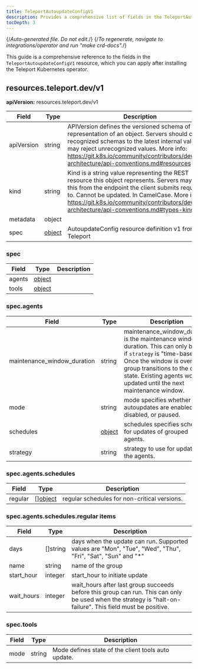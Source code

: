 ```yaml
---
title: TeleportAutoupdateConfigV1
description: Provides a comprehensive list of fields in the TeleportAutoupdateConfigV1 resource available through the Teleport Kubernetes operator
tocDepth: 3
---
```


{/*Auto-generated file. Do not edit.*/}
{/*To regenerate, navigate to integrations/operator and run "make crd-docs".*/}

This guide is a comprehensive reference to the fields in the `TeleportAutoupdateConfigV1`
resource, which you can apply after installing the Teleport Kubernetes operator.


## resources.teleport.dev/v1

**apiVersion:** resources.teleport.dev/v1

|Field|Type|Description|
|---|---|---|
|apiVersion|string|APIVersion defines the versioned schema of this representation of an object. Servers should convert recognized schemas to the latest internal value, and may reject unrecognized values. More info: https://git.k8s.io/community/contributors/devel/sig-architecture/api-conventions.md#resources|
|kind|string|Kind is a string value representing the REST resource this object represents. Servers may infer this from the endpoint the client submits requests to. Cannot be updated. In CamelCase. More info: https://git.k8s.io/community/contributors/devel/sig-architecture/api-conventions.md#types-kinds|
|metadata|object||
|spec|[object](#spec)|AutoupdateConfig resource definition v1 from Teleport|

### spec

|Field|Type|Description|
|---|---|---|
|agents|[object](#specagents)||
|tools|[object](#spectools)||

### spec.agents

|Field|Type|Description|
|---|---|---|
|maintenance_window_duration|string|maintenance_window_duration is the maintenance window duration. This can only be set if `strategy` is "time-based". Once the window is over, the group transitions to the done state. Existing agents won't be updated until the next maintenance window.|
|mode|string|mode specifies whether agent autoupdates are enabled, disabled, or paused.|
|schedules|[object](#specagentsschedules)|schedules specifies schedules for updates of grouped agents.|
|strategy|string|strategy to use for updating the agents.|

### spec.agents.schedules

|Field|Type|Description|
|---|---|---|
|regular|[][object](#specagentsschedulesregular-items)|regular schedules for non-critical versions.|

### spec.agents.schedules.regular items

|Field|Type|Description|
|---|---|---|
|days|[]string|days when the update can run. Supported values are "Mon", "Tue", "Wed", "Thu", "Fri", "Sat", "Sun" and "*"|
|name|string|name of the group|
|start_hour|integer|start_hour to initiate update|
|wait_hours|integer|wait_hours after last group succeeds before this group can run. This can only be used when the strategy is "halt-on-failure". This field must be positive.|

### spec.tools

|Field|Type|Description|
|---|---|---|
|mode|string|Mode defines state of the client tools auto update.|

